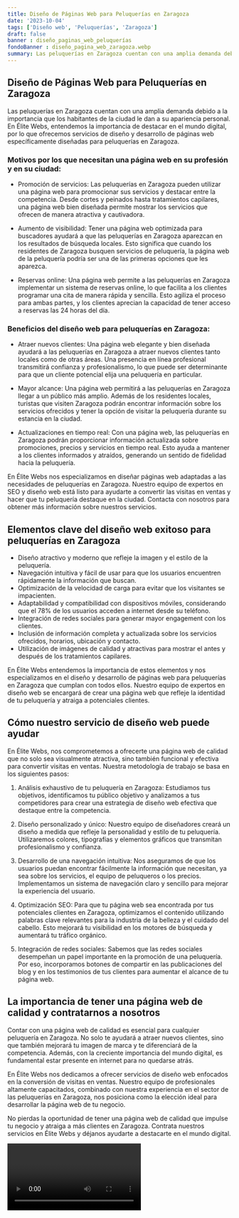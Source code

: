 ```yaml
---
title: Diseño de Páginas Web para Peluquerías en Zaragoza
date: '2023-10-04'
tags: ['Diseño web', 'Peluquerías', 'Zaragoza']
draft: false
banner : diseño_paginas_web_peluquerías
fondoBanner : diseño_pagina_web_zaragoza.webp
summary: Las peluquerías en Zaragoza cuentan con una amplia demanda debido a la importancia que los habitantes de la ciudad le dan a su apariencia personal. En Élite Webs, entendemos la importancia de destacar en el mundo digital, por lo que ofrecemos servicios de diseño y desarrollo de páginas web específicamente diseñadas para peluquerías en Zaragoza.
---
```


## Diseño de Páginas Web para Peluquerías en Zaragoza

Las peluquerías en Zaragoza cuentan con una amplia demanda debido a la importancia que los habitantes de la ciudad le dan a su apariencia personal. En Élite Webs, entendemos la importancia de destacar en el mundo digital, por lo que ofrecemos servicios de diseño y desarrollo de páginas web específicamente diseñadas para peluquerías en Zaragoza.

### Motivos por los que necesitan una página web en su profesión y en su ciudad:

- Promoción de servicios: Las peluquerías en Zaragoza pueden utilizar una página web para promocionar sus servicios y destacar entre la competencia. Desde cortes y peinados hasta tratamientos capilares, una página web bien diseñada permite mostrar los servicios que ofrecen de manera atractiva y cautivadora.

- Aumento de visibilidad: Tener una página web optimizada para buscadores ayudará a que las peluquerías en Zaragoza aparezcan en los resultados de búsqueda locales. Esto significa que cuando los residentes de Zaragoza busquen servicios de peluquería, la página web de la peluquería podría ser una de las primeras opciones que les aparezca.

- Reservas online: Una página web permite a las peluquerías en Zaragoza implementar un sistema de reservas online, lo que facilita a los clientes programar una cita de manera rápida y sencilla. Esto agiliza el proceso para ambas partes, y los clientes aprecian la capacidad de tener acceso a reservas las 24 horas del día.

### Beneficios del diseño web para peluquerías en Zaragoza:

- Atraer nuevos clientes: Una página web elegante y bien diseñada ayudará a las peluquerías en Zaragoza a atraer nuevos clientes tanto locales como de otras áreas. Una presencia en línea profesional transmitirá confianza y profesionalismo, lo que puede ser determinante para que un cliente potencial elija una peluquería en particular.

- Mayor alcance: Una página web permitirá a las peluquerías en Zaragoza llegar a un público más amplio. Además de los residentes locales, turistas que visiten Zaragoza podrán encontrar información sobre los servicios ofrecidos y tener la opción de visitar la peluquería durante su estancia en la ciudad.

- Actualizaciones en tiempo real: Con una página web, las peluquerías en Zaragoza podrán proporcionar información actualizada sobre promociones, precios y servicios en tiempo real. Esto ayuda a mantener a los clientes informados y atraídos, generando un sentido de fidelidad hacia la peluquería.

En Élite Webs nos especializamos en diseñar páginas web adaptadas a las necesidades de peluquerías en Zaragoza. Nuestro equipo de expertos en SEO y diseño web está listo para ayudarte a convertir las visitas en ventas y hacer que tu peluquería destaque en la ciudad. Contacta con nosotros para obtener más información sobre nuestros servicios.

<GifSeo />

<Cta />

## Elementos clave del diseño web exitoso para peluquerías en Zaragoza

- Diseño atractivo y moderno que refleje la imagen y el estilo de la peluquería.
- Navegación intuitiva y fácil de usar para que los usuarios encuentren rápidamente la información que buscan.
- Optimización de la velocidad de carga para evitar que los visitantes se impacienten.
- Adaptabilidad y compatibilidad con dispositivos móviles, considerando que el 78% de los usuarios acceden a internet desde su teléfono.
- Integración de redes sociales para generar mayor engagement con los clientes.
- Inclusión de información completa y actualizada sobre los servicios ofrecidos, horarios, ubicación y contacto.
- Utilización de imágenes de calidad y atractivas para mostrar el antes y después de los tratamientos capilares.

En Élite Webs entendemos la importancia de estos elementos y nos especializamos en el diseño y desarrollo de páginas web para peluquerías en Zaragoza que cumplan con todos ellos. Nuestro equipo de expertos en diseño web se encargará de crear una página web que refleje la identidad de tu peluquería y atraiga a potenciales clientes.

## Cómo nuestro servicio de diseño web puede ayudar

En Élite Webs, nos comprometemos a ofrecerte una página web de calidad que no solo sea visualmente atractiva, sino también funcional y efectiva para convertir visitas en ventas. Nuestra metodología de trabajo se basa en los siguientes pasos:

1. Análisis exhaustivo de tu peluquería en Zaragoza: Estudiamos tus objetivos, identificamos tu público objetivo y analizamos a tus competidores para crear una estrategia de diseño web efectiva que destaque entre la competencia.

2. Diseño personalizado y único: Nuestro equipo de diseñadores creará un diseño a medida que refleje la personalidad y estilo de tu peluquería. Utilizaremos colores, tipografías y elementos gráficos que transmitan profesionalismo y confianza.

3. Desarrollo de una navegación intuitiva: Nos aseguramos de que los usuarios puedan encontrar fácilmente la información que necesitan, ya sea sobre los servicios, el equipo de peluqueros o los precios. Implementamos un sistema de navegación claro y sencillo para mejorar la experiencia del usuario.

4. Optimización SEO: Para que tu página web sea encontrada por tus potenciales clientes en Zaragoza, optimizamos el contenido utilizando palabras clave relevantes para la industria de la belleza y el cuidado del cabello. Esto mejorará tu visibilidad en los motores de búsqueda y aumentará tu tráfico orgánico.

5. Integración de redes sociales: Sabemos que las redes sociales desempeñan un papel importante en la promoción de una peluquería. Por eso, incorporamos botones de compartir en las publicaciones del blog y en los testimonios de tus clientes para aumentar el alcance de tu página web.

## La importancia de tener una página web de calidad y contratarnos a nosotros

Contar con una página web de calidad es esencial para cualquier peluquería en Zaragoza. No solo te ayudará a atraer nuevos clientes, sino que también mejorará tu imagen de marca y te diferenciará de la competencia. Además, con la creciente importancia del mundo digital, es fundamental estar presente en internet para no quedarse atrás.

En Élite Webs nos dedicamos a ofrecer servicios de diseño web enfocados en la conversión de visitas en ventas. Nuestro equipo de profesionales altamente capacitados, combinado con nuestra experiencia en el sector de las peluquerías en Zaragoza, nos posiciona como la elección ideal para desarrollar la página web de tu negocio.

No pierdas la oportunidad de tener una página web de calidad que impulse tu negocio y atraiga a más clientes en Zaragoza. Contrata nuestros servicios en Élite Webs y déjanos ayudarte a destacarte en el mundo digital.

<Video />

<CtaBot job='Peluquerías' city='Zaragoza'/>

<Gmaps query='Zaragoza+españa+maps' />